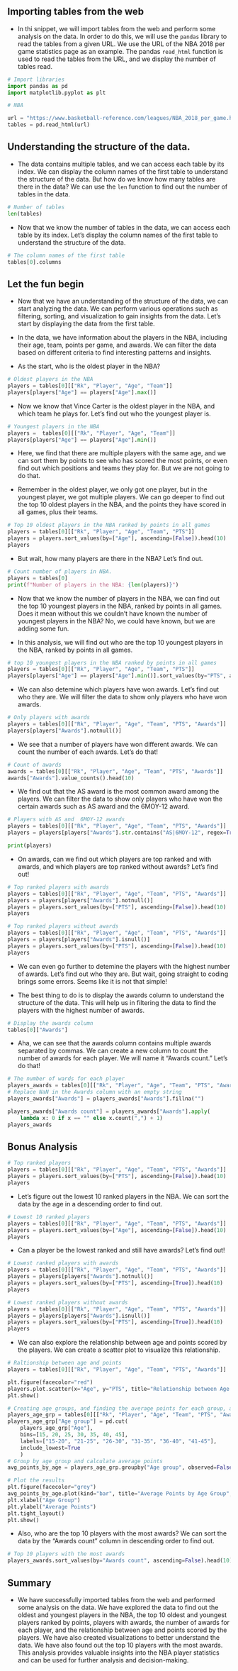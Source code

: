 ## Importing tables from the web
- In thi snippet, we will import tables from the web and perform some analysis on the data. In order to do this, we will use the `pandas` library to read the tables from a given URL. We use the URL of the NBA 2018 per game statistics page as an example. The pandas `read_html` function is used to read the tables from the URL, and we display the number of tables read.

```python
# Import libraries
import pandas as pd
import matplotlib.pyplot as plt
```

```python
# NBA

url = "https://www.basketball-reference.com/leagues/NBA_2018_per_game.html"
tables = pd.read_html(url)
```


## Understanding the structure of the data.

- The data contains multiple tables, and we can access each table by its index. We can display the column names of the first table to understand the structure of the data. But how do we know how many tables are there in the data? We can use the `len` function to find out the number of tables in the data.

```python
# Number of tables
len(tables)
```
- Now that we know the number of tables in the data, we can access each table by its index. Let's display the column names of the first table to understand the structure of the data.

```python
# The column names of the first table
tables[0].columns
```

## Let the fun begin
- Now that we have an understanding of the structure of the data, we can start analyzing the data. We can perform various operations such as filtering, sorting, and visualization to gain insights from the data. Let's start by displaying the data from the first table.

- In the data, we have information about the players in the NBA, including their age, team, points per game, and awards. We can filter the data based on different criteria to find interesting patterns and insights.

- As the start, who is the oldest player in the NBA?

```python
# Oldest players in the NBA
players = tables[0][["Rk", "Player", "Age", "Team"]]
players[players["Age"] == players["Age"].max()]
```
- Now we know that Vince Carter is the oldest player in the NBA, and which team he plays for. Let's find out who the youngest player is.

```python
# Youngest players in the NBA
players =  tables[0][["Rk", "Player", "Age", "Team"]]
players[players["Age"] == players["Age"].min()]
```
- Here, we find that there are multiple players with the same age, and we can sort them by points to see who has scored the most points, or even find out which positions and teams they play for. But we are not going to do that.

- Remember in the oldest player, we only got one player, but in the youngest player, we got multiple players. We can go deeper to find out the top 10 oldest players in the NBA, and the points they have scored in all games, plus their teams.

```python
# Top 10 oldest players in the NBA ranked by points in all games
players = tables[0][["Rk", "Player", "Age", "Team", "PTS"]]
players = players.sort_values(by=["Age"], ascending=[False]).head(10)
players
```
- But wait, how many players are there in the NBA? Let's find out.
```python
# Count number of players in NBA.
players = tables[0]
print(f"Number of players in the NBA: {len(players)}")
```
- Now that we know the number of players in the NBA, we can find out the top 10 youngest players in the NBA, ranked by points in all games. Does it mean without this we couldn't have known the number of youngest players in the NBA? No, we could have known, but we are adding some fun.

- In this analysis, we will find out who are the top 10 youngest players in the NBA, ranked by points in all games.

```python
# top 10 youngest players in the NBA ranked by points in all games
players = tables[0][["Rk", "Player", "Age", "Team", "PTS"]]
players[players["Age"] == players["Age"].min()].sort_values(by="PTS", ascending=False).head(10)
```
- We can also detemine which players have won awards. Let's find out who they are. We will filter the data to show only players who have won awards.

```python
# Only players with awards
players = tables[0][["Rk", "Player", "Age", "Team", "PTS", "Awards"]]
players[players["Awards"].notnull()]
```
- We see that a number of players have won different awards. We can count the number of each awards. Let's do that!

```python
# Count of awards
awards = tables[0][["Rk", "Player", "Age", "Team", "PTS", "Awards"]]
awards["Awards"].value_counts().head(10)
```
- We find out that the AS award is the most common award among the players. We can filter the data to show only players who have won the certain awards such as AS award and the 6MOY-12 award.

```python
# Players with AS and  6MOY-12 awards
players = tables[0][["Rk", "Player", "Age", "Team", "PTS", "Awards"]]
players = players[players["Awards"].str.contains("AS|6MOY-12", regex=True, na=False)]

print(players)
```

- On awards, can we find out which players are top ranked and with awards, and which players are top ranked without awards? Let's find out!

```python
# Top ranked players with awards
players = tables[0][["Rk", "Player", "Age", "Team", "PTS", "Awards"]]
players = players[players["Awards"].notnull()]
players = players.sort_values(by=["PTS"], ascending=[False]).head(10)
players
```

```python
# Top ranked players without awards
players = tables[0][["Rk", "Player", "Age", "Team", "PTS", "Awards"]]
players = players[players["Awards"].isnull()]
players = players.sort_values(by=["PTS"], ascending=[False]).head(10)
players
```

- We can even go further to detemine the players with the highest number of awards. Let's find out who they are. But wait, going straight to coding brings some errors. Seems like it is not that simple!

- The best thing to do is to display the awards column to understand the structure of the data. This will help us in filtering the data to find the players with the highest number of awards.

```python
# Display the awards column
tables[0]["Awards"]
```

- Aha, we can see that the awards column contains multiple awards separated by commas. We can create a new column to count the number of awards for each player. We will name it "Awards count."  Let's do that!

```python
# The number of wards for each player
players_awards = tables[0][["Rk", "Player", "Age", "Team", "PTS", "Awards"]].copy()
# Replace NaN in the Awards column with an empty string
players_awards["Awards"] = players_awards["Awards"].fillna("")

players_awards["Awards count"] = players_awards["Awards"].apply(
    lambda x: 0 if x == "" else x.count(",") + 1)
players_awards
```


## Bonus Analysis

```python
# Top ranked players
players = tables[0][["Rk", "Player", "Age", "Team", "PTS", "Awards"]]
players = players.sort_values(by=["PTS"], ascending=[False]).head(10)
players
```

- Let's figure out the lowest 10 ranked players in the NBA. We can sort the data by the age in a descending order to find out.
```python
# Lowest 10 ranked players 
players = tables[0][["Rk", "Player", "Age", "Team", "PTS", "Awards"]]
players = players.sort_values(by=["Age"], ascending=[False]).head(10)
players
```

- Can a player be the lowest ranked and still have awards? Let's find out!

```python
# Lowest ranked players with awards
players = tables[0][["Rk", "Player", "Age", "Team", "PTS", "Awards"]]
players = players[players["Awards"].notnull()]
players = players.sort_values(by=["PTS"], ascending=[True]).head(10)
players
```

```python
# Lowest ranked players without awards
players = tables[0][["Rk", "Player", "Age", "Team", "PTS", "Awards"]]
players = players[players["Awards"].isnull()]
players = players.sort_values(by=["PTS"], ascending=[True]).head(10)
players
```
- We can also explore the relationship between age and points scored by the players. We can create a scatter plot to visualize this relationship.

```python
# Raltionship between age and points
players = tables[0][["Rk", "Player", "Age", "Team", "PTS", "Awards"]]

plt.figure(facecolor="red")
players.plot.scatter(x="Age", y="PTS", title="Relationship between Age and Points")
plt.show()
```

```python
# Creating age groups, and finding the average points for each group, and plotting the results
players_age_grp = tables[0][["Rk", "Player", "Age", "Team", "PTS", "Awards"]].copy()
players_age_grp["Age group"] = pd.cut(
    players_age_grp["Age"], 
    bins=[15, 20, 25, 30, 35, 40, 45], 
    labels=["15-20", "21-25", "26-30", "31-35", "36-40", "41-45"],
    include_lowest=True
    )
# Group by age group and calculate average points
avg_points_by_age = players_age_grp.groupby("Age group", observed=False)["PTS"].mean()

# Plot the results
plt.figure(facecolor="grey")
avg_points_by_age.plot(kind="bar", title="Average Points by Age Group", color="blue")
plt.xlabel("Age Group")
plt.ylabel("Average Points")
plt.tight_layout()
plt.show()
```

- Also, who are the top 10 players with the most awards? We can sort the data by the "Awards count" column in descending order to find out.

```python
# Top 10 players with the most awards
players_awards.sort_values(by="Awards count", ascending=False).head(10)
```

## Summary

-  We have successfully imported tables from the web and performed some analysis on the data. We have explored the data to find out the oldest and youngest players in the NBA, the top 10 oldest and youngest players ranked by points, players with awards, the number of awards for each player, and the relationship between age and points scored by the players. We have also created visualizations to better understand the data. We have also found out the top 10 players with the most awards. This analysis provides valuable insights into the NBA player statistics and can be used for further analysis and decision-making.